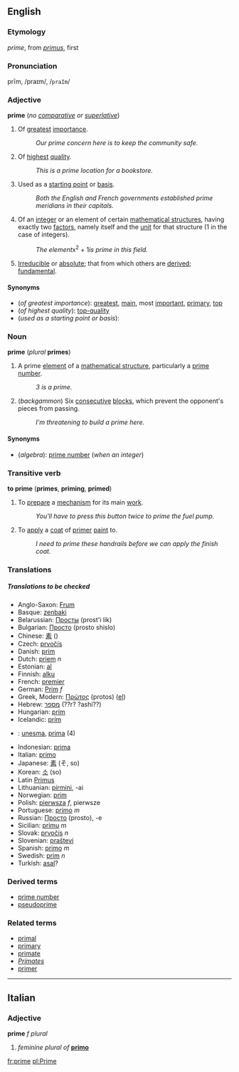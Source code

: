 ==English==
=== Etymology ===
{{F.}} ''prime'', from {{L.}} ''[[primus]]'', first

===Pronunciation===
prīm, /praɪm/, /<tt>praIm</tt>/

===Adjective===
'''prime''' (''no [[comparative]] or [[superlative]]'')

#Of [[greatest]] [[importance]].
#:''Our prime concern here is to keep the community safe.''
#Of [[highest]] [[quality]].
#:''This is a prime location for a bookstore.''
#Used as a [[starting point]] or [[basis]].
#:''Both the English and French governments established prime meridians in their capitals.''
#{{algebra}} Of an [[integer]] or an element of certain [[mathematical structure]]s, having exactly two [[factor]]s, namely itself and the [[unit]] for that structure (1 in the case of integers).
#:''The element ''x<sup>2</sup> + 1'' is prime in this field.''
#[[Irreducible]] or [[absolute]]; that from which others are [[derived]]; [[fundamental]].

====Synonyms====
*(''of greatest importance''): [[great]]est, [[main]], most [[important]], [[primary]], [[top]]
*(''of highest quality''): [[top-quality]]
*(''used as a starting point or basis''):

===Noun===
'''prime''' (''plural'' '''primes''')

#{{algebra}} A prime [[element]] of a [[mathematical structure]], particularly a [[prime number]].
#:''3 is a prime.''
#(''backgammon'') Six [[consecutive]] [[block]]s, which prevent the opponent's pieces from passing.
#:''I'm threatening to build a prime here.''

====Synonyms====
*(''algebra''): [[prime number]] (''when an integer'')

===Transitive verb===
'''to prime''' ('''primes''', '''priming''', '''primed''')

#To [[prepare]] a [[mechanism]] for its main [[work]].
#:''You'll have to press this button twice to prime the fuel pump.''
#To [[apply]] a [[coat]] of [[primer]] [[paint]] to.
#:''I need to prime these handrails before we can apply the finish coat.''

===Translations===
=====Translations to be checked=====
<!--Remove this section once all of the translations below have been moved into the tables above.-->
{{checktrans}}

*Anglo-Saxon: [[Frum]]
*Basque: [[zenbaki]]
*Belarussian: [[Просты]] (prost'i lik)
*Bulgarian: [[Просто]] (prosto shislo)
*Chinese: [[素]] ()
*Czech: [[prvočís]]
*Danish: [[prim]]
*Dutch: [[priem]] ''n''
*Estonian: [[al]]
*Finnish: [[alku]]
*French: [[premier]]
*German: [[Prim]] ''f''
*Greek, Modern: [[Πρώτος]] (protos) ([[el:Πρώτος|el]])
*Hebrew: [[מספר]] (??r? ?ashi??)
*Hungarian: [[prím]]
*Icelandic: [[prím]]
* {{io}} : [[unesma]], [[prima]] (4)
*Indonesian: [[prima]]
*Italian: [[primo]]
*Japanese: [[素]] (そ, so)
*Korean: [[소]] (so)
*Latin [[Primus]]
*Lithuanian: [[pirmini]], -ai
*Norwegian: [[prim]]
*Polish: [[pierwsza]] ''f'', pierwsze<!--''''-->
*Portuguese: [[primo]] ''m''
*Russian: [[Просто]] (prosto), -e
*Sicilian: [[primu]] ''m''
*Slovak: [[prvočís]] ''n''
*Slovenian: [[praštevi]]
*Spanish: [[primo]] ''m''
*Swedish: [[prim]] ''n''
*Turkish: [[asal]]?

===Derived terms===
*[[prime number]]
*[[pseudoprime]]

===Related terms===
*[[primal]]
*[[primary]]
*[[primate]]
*''[[Primates]]''
*[[primer]]

----
==Italian==
===Adjective===
'''prime''' ''f plural''

#''feminine plural of'' '''[[primo]]'''

[[fr:prime]]
[[pl:Prime]]